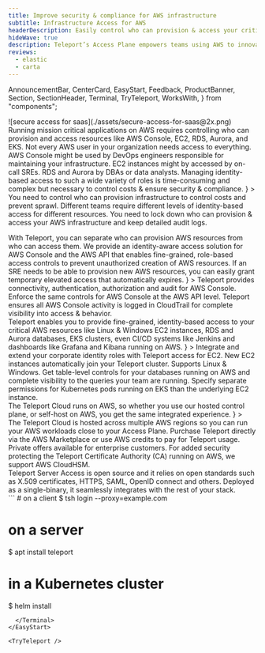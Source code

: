 ```yaml
---
title: Improve security & compliance for AWS infrastructure
subtitle: Infrastructure Access for AWS
headerDescription: Easily control who can provision & access your critical AWS resources
hideWave: true
description: Teleport’s Access Plane empowers teams using AWS to innovate, without sacrificing speed for security.
reviews:
  - elastic
  - carta
---
```


  AnnouncementBar,
  CenterCard,
  EasyStart,
  Feedback,
  ProductBanner,
  Section,
  SectionHeader,
  Terminal,
  TryTeleport,
  WorksWith,
} from "components";

<Section bg="flatGray">
  <SectionHeader
    bg="transparent"
    title={meta.title}
    subtitle={meta.subtitle}
    description={meta.headerDescription}
    width="100%"
    mode="none"
  >
    ![secure access for saas](./assets/secure-access-for-saas@2x.png)
  </SectionHeader>
  <AnnouncementBar
    backgroundColor="lightest-gray"
    inLivingColor
    rows={[SaaS1, SaaS2]}
  />
</Section>

<Section width="100%" bg="flatWhite">
  <ProductBanner
    title="Unique challenges faced by AWS customers"
    width="100%"
    src="./assets/saas@2x-min.png"
    imgPosition="right"
    description={
      <>
Running mission critical applications on AWS requires controlling who can provision and access resources like AWS Console, EC2, RDS, Aurora, and EKS. Not every AWS user in your organization needs access to everything. AWS Console might be used by DevOps engineers responsible for maintaining your infrastructure. EC2 instances might by accessed by on-call SREs.  RDS and Aurora by DBAs or data analysts.  Managing identity-based access to such a wide variety of roles is time-consuming and complex but necessary to control costs & ensure security & compliance.
      </>
    }
>
    <ProductBanner.Item iconWrapper title="Infrastructure sprawl" src="./assets/security-icon.svg">
      You need to control who can provision infrastructure to control costs and prevent sprawl.
    </ProductBanner.Item>
    <ProductBanner.Item iconWrapper title="Granular access" src="./assets/complexity-icon.svg">
      Different teams require different levels of identity-based access for different resources.
    </ProductBanner.Item>
    <ProductBanner.Item iconWrapper title="Security &amp; Compliance" src="./assets/security-icon.svg">
      You need to lock down who can provision & access your AWS infrastructure and keep detailed audit logs. 
    </ProductBanner.Item>
  </ProductBanner>
</Section>

<CenterCard 
  src="./assets/security-icon.svg" 
  title="Why AWS customers big and small trust Teleport" 
  text="Our unique approach to AWS infrastructure access is not only more secure &mdash; it actually improves developer productivity.  By providing an identity-aware AWS infrastructure access solution that developers love to use, you can easily implement security and compliance without worrying about backdoors that outmoded solutions encourage."/>

<Section>
  <Feedback reviews={meta.reviews} />
</Section>

<Section width="100%" bg="flatWhite">
  <ProductBanner
    subtitle="Get the most our of AWS Console"
    title="Control who can provision AWS resources"
    width="100%"
    src="./assets/security-that-scales-with-you@2x.png"
    imgPosition="right"
    logoSrc={startups}
    description={
      <>
        With Teleport, you can separate who can provision AWS resources from who can access them.
        We provide an identity-aware access solution for AWS Console and the AWS API that enables fine-grained, role-based access controls to prevent unauthorized creation of AWS resources.  If an SRE needs to be able to provision new AWS resources, you can easily grant temporary elevated access that automatically expires.
      </>
    }
  >
    <ProductBanner.Item title="AWS Console">
      Teleport provides connectivity, authentication, authorization and audit for AWS Console.
    </ProductBanner.Item>
    <ProductBanner.Item title="AWS API">
      Enforce the same controls for AWS Console at the AWS API level.
    </ProductBanner.Item>
    <ProductBanner.Item title="Complete audit in AWS CloudTrail">
      Teleport ensures all AWS Console activity is logged in CloudTrail for complete visibility into access & behavior.
    </ProductBanner.Item>
  </ProductBanner>
</Section>

<Section width="100%" bg="flatGray">
  <ProductBanner
    subtitle="Deep integration for AWS products"
    title="Easily enforce granular controls for AWS resources"
    width="100%"
    src="./assets/cust-access-controls@2x.png"
    imgPosition="left"
    logoSrc={largorgs}
    description={
      <>
        Teleport enables you to provide fine-grained, identity-based access to your critical AWS resources like Linux & Windows EC2 instances, RDS and Aurora databases, EKS clusters, even CI/CD systems like Jenkins and dashboards like Grafana and Kibana running on AWS.
      </>
    }
  >
    <ProductBanner.Item title="AWS EC2">
      Integrate and extend your corporate identity roles with Teleport access for EC2. New EC2 instances automatically join your Teleport cluster. Supports Linux & Windows.
    </ProductBanner.Item>
    <ProductBanner.Item title="AWS RDS & Aurora">
      Get table-level controls for your databases running on AWS and complete visibility to the queries your team are running.
    </ProductBanner.Item>
    <ProductBanner.Item title="AWS EKS">
      Specify separate permissions for Kubernetes pods running on EKS than the underlying EC2 instance.
    </ProductBanner.Item>
  </ProductBanner>
</Section>

<Section width="100%" bg="flatWhite">
  <ProductBanner
    subtitle="Built to make the most out of AWS"
    title="Teleport uses AWS services for the most integrated experience"
    width="100%"
    src="./assets/secure-access-for-saas@2x.png"
    imgPosition="right"
    logoSrc={secteams}
    description={
      <>
       The Teleport Cloud runs on AWS, so whether you use our hosted control plane, or self-host on AWS, you get the same integrated experience.
      </>
    }
  >
    <ProductBanner.Item title="Hosted on AWS">
      The Teleport Cloud is hosted across multiple AWS regions so you can run your AWS workloads close to your Access Plane.
    </ProductBanner.Item>
    <ProductBanner.Item title="Buy on AWS Marketplace">
      Purchase Teleport directly via the AWS Marketplace or use AWS credits to pay for Teleport usage.  Private offers available for enterprise customers.
    </ProductBanner.Item>
    <ProductBanner.Item title="AWS CloudHSM">
    For added security protecting the Teleport Certificate Authority (CA) running on AWS, we support AWS CloudHSM.
    </ProductBanner.Item>
  </ProductBanner>
</Section>

<Section bg="flatWhite">
  <WorksWith title="Works with everything you have">
    Teleport Server Access is open source and it relies on open standards such
    as X.509 certificates, HTTPS, SAML, OpenID connect and others. Deployed as a
    single-binary, it seamlessly integrates with the rest of your stack.
  </WorksWith>
</Section>

<EasyStart>
      <Terminal>
```
# on a client
$ tsh login --proxy=example.com

# on a server
$ apt install teleport

# in a Kubernetes cluster
$ helm install
```
  </Terminal>
</EasyStart>

<TryTeleport />
